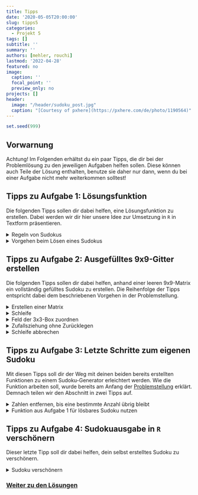 ---
title: Tipps
date: '2020-05-05T20:00:00'
slug: tipps5
categories:
  - Projekt 5
tags: []
subtitle: ''
summary: ''
authors: [mehler, rouchi]
lastmod: '2022-04-28'
featured: no
image:
  caption: ''
  focal_point: ''
  preview_only: no
projects: []
header:
  image: "/header/sudoku_post.jpg"
  caption: "[Courtesy of pxhere](https://pxhere.com/de/photo/1190564)"
---

```{r, echo=F}
set.seed(999)
```

## Vorwarnung

Achtung! Im Folgenden erhältst du ein paar Tipps, die dir bei der Problemlösung zu den jeweiligen Aufgaben helfen sollen. Diese können auch Teile der Lösung enthalten, benutze sie daher nur dann, wenn du bei einer Aufgabe nicht mehr weiterkommen solltest!


## Tipps zu Aufgabe 1: Lösungsfunktion

Die folgenden Tipps sollen dir dabei helfen, eine Lösungsfunktion zu erstellen. Dabei werden wir dir hier unsere Idee zur Umsetzung in `R` in Textform präsentieren.

<details><summary>Regeln von Sudokus</summary>

Hier soll es um das Prinzip von Sudokus gehen. In anderen Worten: Welche Regeln gibt es?
Die Regeln sind erst einmal einfach. In jeder Zeile und Spalte sowie auch in jedem der neun 3x3-Quadrate dürfen die Zahlen von 1 bis 9 jeweils nur ein Mal vorkommen.

Reihen und Spalten einzeln zu betrachten, sollte dabei kein Problem darstellen. Doch wie überprüft man das mit den 3x3-Quadraten? Für jedes Feld muss das richtige 3x3-Quadrat ausgewählt und abgeglichen werden. Auf die Lösung dieses Problems solltest du dich erst einmal konzentrieren. Wie kann man das in `R` umsetzen?

</details>
 

<details><summary>Vorgehen beim Lösen eines Sudokus</summary>

Bis hierhin sollte man sich Gedanken gemacht haben, wie man den Abgleich mit den Regeln gestalten könnte. Darauf folgt nun die Frage: Wie geht man beim Lösen eines Sudokus vor?

Um beim Lösen eines Sudokus voranzukommen, muss man nach Feldern suchen, die eindeutig besetzt werden können. Dafür gibt es zwei einfache Möglichkeiten (die schwierigeren lassen wir einmal außen vor), die wir uns am Beispiel eines beliebigen 3x3-Quadrats anschauen:

1. Ein Feld des Quadrats kann nur durch eine Zahl besetzt werden, weil alle anderen Zahlen bereits in der gleichen Zeile oder Spalte oder dem gleichen 3x3-Quadrat vorkommen.
![](/post/2020-05-05-tipps5_files/Lösungsstrategie1.png){width=50%}
2. Ein Feld des Quadrats kann deshalb besetzt werden, weil eine Zahl, die in diesem 3x3-Quadrat noch fehlt, nur an eine freie Position des Quadrats gesetzt werden kann. Das kann dann passieren, wenn jene Zahl in anderen 3x3-Quadraten bereits vorhanden ist und dadurch gewisse Zeilen und Spalten blockiert.
![](/post/2020-05-05-tipps5_files/LösungsstrategieNummer2.png){width=50%}

Versuch doch mal, den ersten Punkt in `R` umzusetzen!


Danach stellt sich die Frage: Wann soll die erstellte Funktion abgebrochen werden? - Falls du dazu keine Idee hast, kannst du dir hier einen kleine Anregung holen.
<details><summary>Abbruch der Funktion</summary>

Das 9x9-Gitter eines Sudokus hat 81 Felder. Das Ziel ist es, diese vollständig zu besetzen. Also sollte die Funktion stoppen, sobald das Sudoku 81 Zahlen enthält.

Wenn das Sudoku nicht lösbar ist, kommt es womöglich zu einem anderen Problem: die Funktion stoppt nie. Auch das solltest du in den Griff bekommen. Wenn dir nichts anderes einfällt, dann versuch doch die Durchgänge zu zählen und bei X Durchgängen zu stoppen. Natürlich sollte bis dahin klar sein, dass das Sudoku nicht lösbar ist.

</details>

*Zusatz*: Ein weiterer Punkt, den du beachten kannst, ist, dass du von deiner Funktion alle Operationen immer nur für jene Felder durchführen lässt, die noch nicht belegt sind. Das kannst du mit einer `if`-Funktion machen und es erspart dir sehr viel Zeit.

</details>


## Tipps zu Aufgabe 2: Ausgefülltes 9x9-Gitter erstellen

Die folgenden Tipps sollen dir dabei helfen, anhand einer leeren 9x9-Matrix ein vollständig gefülltes Sudoku zu erstellen. Die Reihenfolge der Tipps entspricht dabei dem beschriebenen Vorgehen in der Problemstellung.

<details><summary>Erstellen einer Matrix</summary>

Eine Matrix braucht nur Angaben zu Zeilen- und Spaltenzahl. Diese kannst du einfach mit den Argumenten `nrow` und `ncol` bestimmen. Versuch dir über die Hilfefunktion von `R` den Befehl für Matrizen anzuschauen und herauszufinden, welche Argumente du noch benötigst.

</details>

<details><summary>Schleife</summary>

Dieser Tipp soll dir dabei helfen, die richtige Schleifenart zu finden, um jedes Feld mithilfe von Zeilen- und Spaltenvariable einmal abzugehen.

Am besten benutzt du in diesem Fall die `for`-Schleife. Du kannst eine `for`-Schleife für die Zeilen 1 bis 9 erstellen und darin eine weitere `for`-Schleife für die Spalten 1 bis 9. So beginnt die Funktion in Zeile 1 und geht dann alle Felder von Spalte 1 bis Spalte 9 durch, ehe die Funktion zu Zeile 2 übergeht und dort auch alle Felder von Spalte 1 bis 9 durchgeht, bis am Ende das Feld in Zeile 9 und Spalte 9 erreicht wird.

</details>


<details><summary>Feld der 3x3-Box zuordnen</summary>

Um herauszufinden, in welchem 3x3-Quadrat du dich gerade befindest, musst du jedes Quadrat einzeln testen. Hierfür benutzen wir beispielhaft die erste Box:

- Mit dem logischen *und* `&` kannst du eine `if`-Funktion an mehrere Bedingungen knüpfen.
- Mit `is.elememt` überprüft man, ob eine Zahl Element eines bestimmten Objektes ist.

In unserem Fall steht `f`für die Zeilen und `g` für die Spalten. Wir schauen nun, ob sich das betrachtete Feld in Zeile 1 bis 3 und in Spalte 1 bis 3 befindet, was dem ersten Quadrat entsprechen würde. Wenn dies der Fall ist, speichern wir das zuvor als erstes Quadrat definierte `Qua1` in einem neuen Objekt `z`. Diese Überprüfung sollte dann mit allen Quadraten durchgeführt werden, um unter allen Umständen das richtige Quadrat zu ermitteln.
```{r, eval = F}
if (is.element(f, 1:3) & is.element(g, 1:3)) {z <- Qua1}
```

</details>


<details><summary>Zufallsziehung ohne Zurücklegen</summary>

Für die Zufallsziehung brauchst du von Anfang an zwei Variablen. In der einen definierst du, aus welchen Zahlen gezogen werden sollen (am Anfang immer 1 bis 9); nennen wir sie `b`. In der anderen speicherst du die ausgeloste Zahl; nennen wir sie `a`. Nun muss in der ersten Variable (`b`) die benutzte Zahl `a` immer wieder ausgeschlossen werden. Das Ganze kann man mit `subset` machen, indem alle Zahlen von `b`, die ungleich `a` sind, wieder in `b` übernommen werden. So befinden sich mit jedem Durchgang für ein Feld eine Zahl weniger im Objekt `b`.

</details>


<details><summary>Schleife abbrechen</summary>

Wenn der Füllversuch des Sudoku an einer Stelle nicht mehr nach den Regeln möglich ist, dann sollte die Funktion erneut bei einer leeren 9x9-Matrix mit dem Füllen beginnen. Das ist dann der Fall, wenn in einem Feld alle 9 Zahlen probiert wurden und nicht eingesetzt werden konnten. In Folge dessen ist die Länge des Vektors `b` = 0. Mithilfe dieser Information solltest du einen `break`-Befehl erstellen, den du zum Abbruch dreier Schleifen an der richtigen Stelle einsetzen musst: die `repeat`-Schleife zum Einsetzen einer zufälligen Zahl in das betrachtete Feld muss beendet werden und die beiden `for`-Schleifen, die ansonsten trotzdem noch alle weiteren Felder durchgehen würden.

</details>


## Tipps zu Aufgabe 3: Letzte Schritte zum eigenen Sudoku

Mit diesen Tipps soll dir der Weg mit deinen beiden bereits erstellten Funktionen zu einem Sudoku-Generator erleichtert werden. Wie die Funktion arbeiten soll, wurde bereits am Anfang der [Problemstellung](/post/problemstellung5) erklärt. Demnach teilen wir den Abschnitt in zwei Tipps auf. 

<details><summary>Zahlen entfernen, bis eine bestimmte Anzahl übrig bleibt</summary>

In diesem Tipp soll es darum gehen, wie wir von einem vollständig gefüllten Sudoku-Gitter so lange Zahlen entfernen, bis eine bestimmte Anzahl an Zahlen im Gitter übrig geblieben ist (Anmerkung: Wähle am besten eine Anzahl zwischen 25 und 40).

Wichtig: Speichere dir das vollständige Gitter in einem zweiten Objekt ab, sonst geht es dir im Folgenden verloren und du musst immer wieder ein neues erstellen.

Zunächst einmal musst du dir überlegen, wie du wiederholt Zahlen aus dem Gitter löschen kannst bzw. durch `NA` ersetzen kannst. 

Hast du das geschafft, solltest du überlegen, welche Zahlen du löschen willst. Im Vorhinein spezifische Felder auszuwählen, wäre sehr aufwendig und könnte auch in einem unlösbaren Sudoku enden. Die Feld-Koordinate aus Zeile und Spalte sollte also zufällig gewählt sein.

Bist du damit fertig, erfüllt die Funktion schon fast ihren Zweck. Es fehlt nur noch die Bedingung, mit der du sie beendest. Probier das erst einmal selbst!

<details><summary>Erstellen der Bedingung</summary>

Es könnte problematisch sein, die Anzahl der Wiederholungen der Funktion einfach zu begrenzen, da zufällig mehrfach das selbe Feld ausgewählt werden könnte (Das ist bei 50 zu löschenden Zahlen sogar sehr wahrscheinlich!). Aus diesem Grund solltest du hier mit der Anzahl der Zahlen arbeiten, die jeweils nach dem Löschen im Sudoku übrig geblieben sind. Das Ziel sollte also sein, die Funktion dann zu beenden, wenn nur noch `XX` Zahlen im Gitter übrig sind.

</details>

</details>


<details><summary>Funktion aus Aufgabe 1 für lösbares Sudoku nutzen</summary>

Zu diesem Zeitpunkt sollte man ein Sudoku-Gitter mit einer beliebigen Anzahl an Zahlen erstellt haben. Jetzt soll es darum gehen, die Funktion aus Tipp 1 (die Lösungsfunktion) sowie einige Ergänzungen so in eine neue Funktion zu implementieren, dass die Funktion ein lösbares Sudoku generiert.

Zu diesem Zeitpunkt gibt es zwei Möglichkeiten:

1. Das Sudoku ist mit der Lösungsfunktion lösbar.
2. Das Sudoku ist mit der Lösungsfunktion nicht lösbar.


Wenn 1. zutrifft, sollte die Funktion stoppen. Das erstellte Sudoku war lösbar und muss nur noch abgerufen werden. Wichtig ist dabei natürlich, dass du es vor dem Lösungsversuch in einer neuen Variable abgespeichert hast!


Wenn 2. zutrifft, sollte die Funktion komplett von vorne anfangen und von dem am Anfang erstellten vollständigen Gitter erneut zufällig Zahlen entfernen. Damit das Ganze automatisch abläuft, musst du die Funktion aus Tipp 1 sowie die Lösungsfunktion in eine Schleife packen.

Das Endergebnis sollte eine Schleife sein, die anhand eines vollständigen 9x9-Sudoku-Gitters ein lösbares Sudoku mit X gegebenen Zahlen generiert. 


**Anmerkung**: Je weniger Zahlen gegeben sein sollen, desto länger wird der Vorgang andauern. Außerdem nutzt die von uns (in den Lösungen) erstellte Lösungsfunktion nur eine Lösungsstrategie von vielen. Deshalb ist ihre Fähigkeit beschränkt.  

</details>


## Tipps zu Aufgabe 4: Sudokuausgabe in `R` verschönern

Dieser letzte Tipp soll dir dabei helfen, dein selbst erstelltes Sudoku zu verschönern. 

<details><summary>Sudoku verschönern</summary>

Unser Ausgangspunkt ist vergleichbar mit einem normalen Datensatz aus einem Experiment. Nur möchten wir diesen Datensatz nun irgendwie abbilden. Abbildungen zum Veranschaulichen von Daten kann man mithilfe von Plots erstellen. Diese sind jedoch eher nicht für die Darstellung von Matrizen geeignet; wir sind also auf der Suche nach Plots für Matrizen.

Eine mögliche Lösung dafür stellt das Paket `plot.matrix` dar. Lade jenes Paket herunter und plotte dein Sudoku einmal ohne weitere Argumente.
![](/post/2020-05-05-tipps5_files/Sudoku vor der Bearbeitung.png)

Das Ergebnis ist schon einmal vielversprechend: Es erscheint ein Koordinatensystem, das mit einem teilweise gefärbten Gitter durchsetzt ist. Einige Bearbeitungsschritte sind nötig, um das zu einem Sudoku zu verwandeln:

- Schreibe eine neue Überschrift!
- Entferne die Beschriftungen von den Achsen!
- Entferne die Achsen!
- Weise jeder Zahl eine eigene Farbe zu!
- Entferne das Gitter!
- Lass die Zahlen in den Feldern anzeigen!
- Entferne das `+` vor den Zahlen!
- Formatiere die `NA`-Felder neu in leere weiße Felder!

Viele dieser Formatierung sind auf den Websites in der [Problemstellung](/post/problemstellung5) beschrieben. Falls du nicht weiter weißt, schaue dich auch noch auf anderen Seiten um.

Offen bleibt das Gitter-Problem. Normale Sudokus haben verstärkte Rahmen um die 3x3-Quadrate. Eine etwas aufwendige Möglichkeit zur Umsetzung bietet die `abline`-Funktion in `R`. Diese fügt einzelne, formatierbare Linien in die Abbildung ein. Weitere Erklärungen zu dieser Funktion findest du in der `R`-internen Hilfefunktion oder [hier](https://rdrr.io/r/graphics/abline.html).

</details>

### [Weiter zu den Lösungen](/post/loesungen5/)

